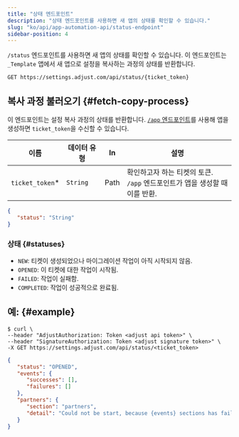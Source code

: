 ```yaml
---
title: "상태 엔드포인트"
description: "상태 엔드포인트를 사용하면 새 앱의 상태를 확인할 수 있습니다."
slug: "ko/api/app-automation-api/status-endpoint"
sidebar-position: 4
---
```


`/status` 엔드포인트를 사용하면 새 앱의 상태를 확인할 수 있습니다. 이 엔드포인트는 `_Template` 앱에서 새 앱으로 설정을 복사하는 과정의 상태를 반환합니다.

<CodeBlock title="엔드포인트" highlight="/status, {ticket_token}">

```http
GET https://settings.adjust.com/api/status/{ticket_token}
```

</CodeBlock>

## 복사 과정 불러오기 {#fetch-copy-process}

이 엔드포인트는 설정 복사 과정의 상태를 반환합니다. [`/app` 엔드포인트](/ko/api/app-automation-api/app-endpoint)를 사용해 앱을 생성하면 `ticket_token`을 수신할 수 있습니다.

| 이름             | 데이터 유형 | In   | 설명                                                                             |
| ---------------- | ----------- | ---- | -------------------------------------------------------------------------------- |
| `ticket_token`\* | `String`    | Path | 확인하고자 하는 티켓의 토큰. <br />`/app` 엔드포인트가 앱을 생성할 때 이를 반환. |

```json
{
   "status": "String"
}
```

### 상태 {#statuses}

-  `NEW`: 티켓이 생성되었으나 마이그레이션 작업이 아직 시작되지 않음.
-  `OPENED`: 이 티켓에 대한 작업이 시작됨.
-  `FAILED`: 작업이 실패함.
-  `COMPLETED`: 작업이 성공적으로 완료됨.

## 예: {#example}

<CodeBlock title="cURL" highlight="<ticket_token>">

```console
$ curl \
--header "AdjustAuthorization: Token <adjust api token>" \
--header "SignatureAuthorization: Token <adjust signature token>" \
-X GET https://settings.adjust.com/api/status/<ticket_token>
```

</CodeBlock>
<CodeBlock title="성공적인 응답">

```json
{
   "status": "OPENED",
   "events": {
      "successes": [],
      "failures": []
   },
   "partners": {
      "section": "partners",
      "detail": "Could not be start, because {events} sections has failed"
   }
}
```

</CodeBlock>

